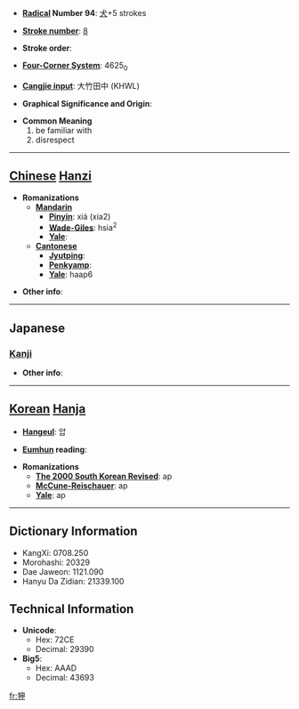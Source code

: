 * '''[[Wiktionary:Chinese radical index| Radical]] Number 94''': [[Wiktionary:Chinese radical index 犬|犬]]+5 strokes

* '''[[Wiktionary:Chinese total strokes index|Stroke number]]''': [[Wiktionary:Chinese total strokes index 8|8]]

* '''Stroke order''': 

* '''[[Wiktionary:Chinese four corner index|Four-Corner System]]''': 4625<sub>0</sub>

* '''[[Wiktionary:Chinese Cangjie index|Cangjie input]]''': 大竹田中 (KHWL)

* '''Graphical Significance and Origin''': 

* '''Common Meaning'''
*#be familiar with
*# disrespect


----

== [[Chinese]] [[Hanzi]] ==

* '''Romanizations'''
** '''[[Mandarin]]'''
*** '''[[Pinyin]]''': xiá (xia2)
*** '''[[Wade-Giles]]''': hsia<sup>2</sup>
*** '''[[Yale]]''': 
** '''[[Cantonese]]'''
*** '''[[Jyutping]]''':
*** '''[[Penkyamp]]''': 
*** '''[[Yale]]''': haap6

* '''Other info''': 

----

==Japanese==
===[[Kanji]]===
{{kanji|on readings=[[こう]] (kō)
|kun readings=[[なれる]] (nareru), [[あなどる]] (anadoru)
}}

* '''Other info''':  

----

== [[Korean]] [[Hanja]] ==

* '''[[Hangeul]]''': 압

* '''[[Eumhun]] reading''': 

* '''Romanizations'''
** '''[[The 2000 South Korean Revised Romanization|The 2000 South Korean Revised]]''': ap
** '''[[McCune-Reischauer]]''': ap
** '''[[Yale]]''': ap

----

== Dictionary Information ==

* KangXi: 0708.250
* Morohashi: 20329
* Dae Jaweon: 1121.090
* Hanyu Da Zidian: 21339.100

== Technical Information ==

* '''Unicode''':
** Hex: 72CE
** Decimal: 29390
* '''Big5''':
** Hex: AAAD
** Decimal: 43693

[[fr:狎]]
